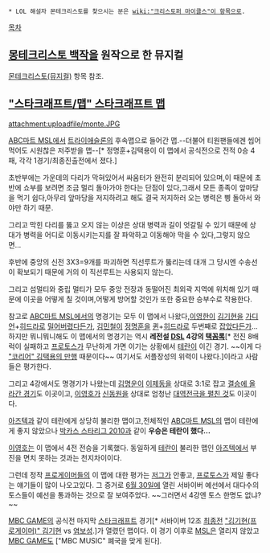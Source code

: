  * LOL 해설자 몬테크리스토를 찾으시는 분은 [[wiki:"크리스토퍼 마이클스"이 항목]]으로.

[[목차]]

== [[몽테크리스토 백작]]을 원작으로 한 뮤지컬 ==
[[몬테크리스토(뮤지컬)]] 항목 참조.

== [["스타크래프트/맵" 스타크래프트 맵]] ==
attachment:uploadfile/monte.JPG

[[ABC마트 MSL]]에서 [[트라이애슬론]]의 후속맵으로 들어간 맵.--더불어 티원팬들에겐 씹어먹어도 시원찮은 저주받을 맵--[* 정명훈+김택용이 이 맵에서 공식전으로 전적 0승 4패, 각각 1경기/최종진출전에서 졌다.]

초반부에는 가운데의 다리가 막혀있어서 싸움터가 완전히 분리되어 있으며,이 때문에 초반에 쇼부를 보려면 조금 멀리 돌아가야 한다는 단점이 있다,그래서 모든 종족이 앞마당을 먹기 쉽다,아무리 앞마당을 저지하려고 해도 결국 저지하러 오는 병력은 삥 돌아서 와야만 하기 때문.

그리고 막힌 다리를 뚫고 오지 않는 이상은 상대 병력과 길이 엇갈릴 수 있기 때문에 상대가 병력을 어디로 이동시키는지를 잘 파악하고 이동해야 막을 수 있다,그렇지 않으면...

후반에 중앙의 신전 3X3=9개를 파괴하면 직선루트가 뚫리는데 대개 그 당시엔 수송선이 확보되기 때문에 거의 이 직선루트는 사용되지 않는다.

그리고 섬멀티와 중립 멀티가 모두 중앙 전장과 동떨어진 최외곽 지역에 위치해 있기 때문에 이곳을 어떻게 칠 것이며,어떻게 방어할 것인가 또한 중요한 승부수로 작용한다.

참고로 [[ABC마트 MSL]]에서의 명경기는 모두 이 맵에서 나왔다,[[이영한]]이 [[김기현]]을 [[가디언]]+[[히드라]]로 [http://blog.naver.com/chldlfdnd123/100180224308 밀어버렸다든가], [[김민철]]이 [[정명훈]]을 [[퀸]]+[[히드라]]로 두번째로 [http://www.youtube.com/watch?v=9fifJrlhzVA 잡았다든가]... 하지만 뭐니뭐니해도 이 맵에서의 명경기는 역시 '''레전설 [[DSL]] 4강의 [http://tvpot.daum.net/v/0KQHD2UB-gE%24 택꼼록]'''[* 전진 8배럭이 실패하고 [[프로토스]]가 무난하게 가면 이기는 상황에서 [[테란]]이 이긴 경기. ~~이게 다 [["코리어" 김택용의 만행]] 때문이다~~ 여기서도 서플장성의 위력이 나왔다.]이라고 사람들은 평가한다. 

그리고 4강에서도 명경기가 나왔는데 [[김명운]]이 [[이제동]]을 상대로 3:1로 잡고 [http://www.youtube.com/watch?v=flyYp1LFYyM 결승에 올라간 경기]도 이곳이고, [[이영호]]가 [[신동원]]을 상대로 엄청난 [http://www.youtube.com/watch?v=lZrgIpxsf-8 대역전극을 펼친 것]도 이곳이다.

[[아즈텍]]과 같이 테란에게 상당히 불리한 맵이고,전체적인 [[ABC마트 MSL]]의 맵이 테란에게 좋지 않았으나 [[박카스 스타리그 2010]]과 같이 '''우승은 테란이 했다...'''

[[이영호]]는 이 맵에서 4전 전승을 기록했다. 동일하게 [[테란]]이 불리한 맵인 [[아즈텍]]에서 부진을 면치 못하는 것과는 천지차이이다.

그런데 정작 [[프로게이머]]들의 이 맵에 대한 평가는 [[저그]]가 안좋고, [[프로토스]]가 제일 좋다는 얘기들이 많이 나오고있다. 그 증거로 [[6월 30일]]에 열린 서바이버 예선에서 대다수의 토스들이 예선을 통과하는 것으로 잘 보여주었다. ~~그러면서 4강엔 토스 한명도 없냐?~~

[[MBC GAME]]의 공식전 마지막 [[스타크래프트]] 경기[* 서바이버 12조 [http://tvpot.daum.net/v/vc25dwsXeaovpJHsJDwjysp 최종전] [["김기현(프로게이머)" 김기현]] vs [[염보성]].]가 열렸던 맵이다. 이 경기 이후로 [[MSL]]은 열리지 않았고 [[MBC GAME]]도 ["MBC MUSIC" 폐국을 맞게 된다].
